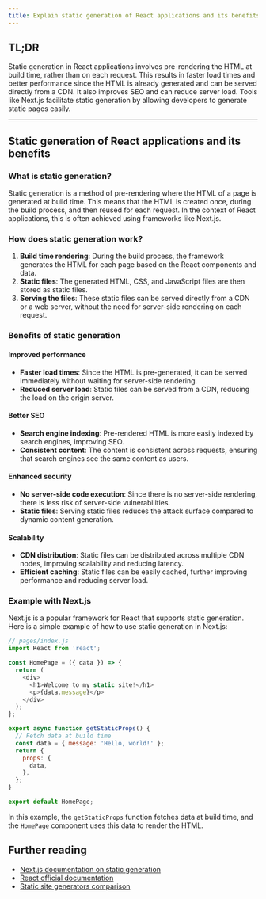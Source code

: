 ```yaml
---
title: Explain static generation of React applications and its benefits?
---
```


## TL;DR

Static generation in React applications involves pre-rendering the HTML at build time, rather than on each request. This results in faster load times and better performance since the HTML is already generated and can be served directly from a CDN. It also improves SEO and can reduce server load. Tools like Next.js facilitate static generation by allowing developers to generate static pages easily.

---

## Static generation of React applications and its benefits

### What is static generation?

Static generation is a method of pre-rendering where the HTML of a page is generated at build time. This means that the HTML is created once, during the build process, and then reused for each request. In the context of React applications, this is often achieved using frameworks like Next.js.

### How does static generation work?

1. **Build time rendering**: During the build process, the framework generates the HTML for each page based on the React components and data.
2. **Static files**: The generated HTML, CSS, and JavaScript files are then stored as static files.
3. **Serving the files**: These static files can be served directly from a CDN or a web server, without the need for server-side rendering on each request.

### Benefits of static generation

#### Improved performance

- **Faster load times**: Since the HTML is pre-generated, it can be served immediately without waiting for server-side rendering.
- **Reduced server load**: Static files can be served from a CDN, reducing the load on the origin server.

#### Better SEO

- **Search engine indexing**: Pre-rendered HTML is more easily indexed by search engines, improving SEO.
- **Consistent content**: The content is consistent across requests, ensuring that search engines see the same content as users.

#### Enhanced security

- **No server-side code execution**: Since there is no server-side rendering, there is less risk of server-side vulnerabilities.
- **Static files**: Serving static files reduces the attack surface compared to dynamic content generation.

#### Scalability

- **CDN distribution**: Static files can be distributed across multiple CDN nodes, improving scalability and reducing latency.
- **Efficient caching**: Static files can be easily cached, further improving performance and reducing server load.

### Example with Next.js

Next.js is a popular framework for React that supports static generation. Here is a simple example of how to use static generation in Next.js:

```javascript
// pages/index.js
import React from 'react';

const HomePage = ({ data }) => {
  return (
    <div>
      <h1>Welcome to my static site!</h1>
      <p>{data.message}</p>
    </div>
  );
};

export async function getStaticProps() {
  // Fetch data at build time
  const data = { message: 'Hello, world!' };
  return {
    props: {
      data,
    },
  };
}

export default HomePage;
```

In this example, the `getStaticProps` function fetches data at build time, and the `HomePage` component uses this data to render the HTML.

## Further reading

- [Next.js documentation on static generation](https://nextjs.org/docs/basic-features/pages#static-generation-recommended)
- [React official documentation](https://reactjs.org/docs/getting-started.html)
- [Static site generators comparison](https://www.staticgen.com/)
